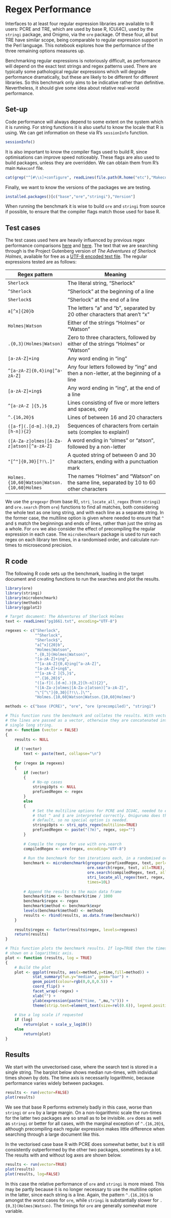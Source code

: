 # Regex Performance

Interfaces to at least four regular expression libraries are available to R users: PCRE and TRE, which are used by base R, ICU(4C), used by the `stringi` package, and Onigmo, via the `ore` package. Of these four, all but TRE have similar scope, being comparable to regular expression support in the Perl language. This notebook explores how the performance of the three remaining options measures up.

Benchmarking regular expressions is notoriously difficult, as performance will depend on the exact test strings and regex patterns used. There are typically some pathological regular expressions which will degrade performance dramatically, but these are likely to be different for different libraries. So this benchmark only aims to be indicative rather than definitive. Nevertheless, it should give some idea about relative real-world performance.

## Set-up

Code performance will always depend to some extent on the system which it is running. For string functions it is also useful to know the locale that R is using. We can get information on these via R's `sessionInfo` function.

```r
sessionInfo()
```

It is also important to know the compiler flags used to build R, since optimisations can improve speed noticeably. These flags are also used to build packages, unless they are overridden. We can obtain them from R's main `Makeconf` file.

```r
cat(grep("^[#\\s]+configure", readLines(file.path(R.home("etc"),"Makeconf")), perl=TRUE, value=TRUE))
```

Finally, we want to know the versions of the packages we are testing.

```r
installed.packages()[c("base","ore","stringi"),"Version"]
```

When running the benchmark it is wise to build `ore` and `stringi` from source if possible, to ensure that the compiler flags match those used for base R.

## Test cases

The test cases used here are heavily influenced by previous regex performance comparisons [here](http://sljit.sourceforge.net/regex_perf.html) and [here](http://www.boost.org/doc/libs/1_41_0/libs/regex/doc/gcc-performance.html). The text that we are searching through is the Project Gutenberg version of *The Adventures of Sherlock Holmes*, available for free as a [UTF-8 encoded text file](https://www.gutenberg.org/ebooks/1661). The regular expressions tested are as follows:

| Regex pattern                               | Meaning                                                                                  |
| ------------------------------------------- | ---------------------------------------------------------------------------------------- |
| `Sherlock`                                  | The literal string, "Sherlock"                                                           |
| `^Sherlock`                                 | "Sherlock" at the beginning of a line                                                    |
| `Sherlock$`                                 | "Sherlock" at the end of a line                                                          |
| `a[^x]{20}b`                                | The letters "a" and "b", separated by 20 other characters that aren't "x"                |
| `Holmes|Watson`                             | Either of the strings "Holmes" or "Watson"                                               |
| `.{0,3}(Holmes|Watson)`                     | Zero to three characters, followed by either of the strings "Holmes" or "Watson"         |
| `[a-zA-Z]+ing`                              | Any word ending in "ing"                                                                 |
| `^[a-zA-Z]{0,4}ing[^a-zA-Z]`                | Any four letters followed by "ing" and then a non-letter, at the beginning of a line     |
| `[a-zA-Z]+ing$`                             | Any word ending in "ing", at the end of a line                                           |
| `^[a-zA-Z ]{5,}$`                           | Lines consisting of five or more letters and spaces, only                                |
| `^.{16,20}$`                                | Lines of between 16 and 20 characters                                                    |
| `([a-f](.[d-m].){0,2}[h-n]){2}`             | Sequences of characters from certain sets (complex to explain!)                          |
| `([A-Za-z]olmes|[A-Za-z]atson)[^a-zA-Z]`    | A word ending in "olmes" or "atson", followed by a non-letter                            |
| `"[^"]{0,30}[?!\.]"`                        | A quoted string of between 0 and 30 characters, ending with a punctuation mark           |
| `Holmes.{10,60}Watson|Watson.{10,60}Holmes` | The names "Holmes" and "Watson" on the same line, separated by 10 to 60 other characters |

We use the `gregexpr` (from base R), `stri_locate_all_regex` (from `stringi`) and `ore.search` (from `ore`) functions to find all matches, both considering the whole text as one long string, and with each line as a separate string. In the former case, the multiline option is given where needed to ensure that `^` and `$` match the beginnings and ends of lines, rather than just the string as a whole. For `ore` we also consider the effect of precompiling the regular expression in each case. The `microbenchmark` package is used to run each regex on each library ten times, in a randomised order, and calculate run-times to microsecond precision.

## R code

The following R code sets up the benchmark, loading in the target document and creating functions to run the searches and plot the results.

```r
library(ore)
library(stringi)
library(microbenchmark)
library(methods)
library(ggplot2)

# Target document: The Adventures of Sherlock Holmes
text <- readLines("pg1661.txt", encoding="UTF-8")

regexes <- c("Sherlock",
             "^Sherlock",
             "Sherlock$",
             "a[^x]{20}b",
             "Holmes|Watson",
             ".{0,3}(Holmes|Watson)",
             "[a-zA-Z]+ing",
             "^[a-zA-Z]{0,4}ing[^a-zA-Z]",
             "[a-zA-Z]+ing$",
             "^[a-zA-Z ]{5,}$",
             "^.{16,20}$",
             "([a-f](.[d-m].){0,2}[h-n]){2}",
             "([A-Za-z]olmes|[A-Za-z]atson)[^a-zA-Z]",
             "\"[^\"]{0,30}[?!\\.]\"",
             "Holmes.{10,60}Watson|Watson.{10,60}Holmes")

methods <- c("base (PCRE)", "ore", "ore (precompiled)", "stringi")

# This function runs the benchmark and collates the results. With vector=TRUE,
# the lines are passed as a vector, otherwise they are concatenated into a
# single long string.
run <- function (vector = FALSE)
{
    results <- NULL
    
    if (!vector)
        text <- paste(text, collapse="\n")
    
    for (regex in regexes)
    {
        if (vector)
        {
            # No-op cases
            stringiOpts <- NULL
            prefixedRegex <- regex
        }
        else
        {
            # Set the multiline options for PCRE and ICU4C, needed to ensure
            # that ^ and $ are interpreted correctly. Oniguruma does this by
            # default, so no special option is needed.
            stringiOpts <- stri_opts_regex(multiline=TRUE)
            prefixedRegex <- paste("(?m)", regex, sep="")
        }
        
        # Compile the regex for use with ore.search
        compiledRegex <- ore(regex, encoding="UTF-8")
        
        # Run the benchmark for ten iterations each, in a randomised order
        benchmark <- microbenchmark(gregexpr(prefixedRegex, text, perl=TRUE),
                                    ore.search(regex, text, all=TRUE),
                                    ore.search(compiledRegex, text, all=TRUE),
                                    stri_locate_all_regex(text, regex, opts_regex=stringiOpts),
                                    times=10L)
        
        # Append the results to the main data frame
        benchmark$time <- benchmark$time / 1000
        benchmark$regex <- regex
        benchmark$method <- benchmark$expr
        levels(benchmark$method) <- methods
        results <- rbind(results, as.data.frame(benchmark))
    }
    
    results$regex <- factor(results$regex, levels=regexes)
    return(results)
}

# This function plots the benchmark results. If log=TRUE then the times are
# shown on a logarithmic axis.
plot <- function (results, log = TRUE)
{
    # Build the plot
    plot <- ggplot(results, aes(x=method,y=time,fill=method)) +
            stat_summary(fun.y="median", geom="bar") +
            geom_point(colour=rgb(0,0,0,0.5)) +
            coord_flip() +
            facet_wrap(~regex) +
            xlab("") +
            ylab(expression(paste("time, ",mu,"s"))) +
            theme(strip.text=element_text(size=rel(0.6)), legend.position=c(0.9,0.12))
    
    # Use a log scale if requested
    if (log)
        return(plot + scale_y_log10())
    else
        return(plot)
}
```

## Results

We start with the unvectorised case, where the search text is stored in a single string. The barplot below shows median run-times, with individual times shown by dots. The time axis is necessarily logarithmic, because performance varies widely between packages.

```r
results <- run(vector=FALSE)
plot(results)
```

We see that base R performs extremely badly in this case, worse than `stringi` or `ore` by a large margin. On a non-logarithmic scale the run-times for the latter two packages are so small as to be invisible. `ore` does as well as `stringi` or better for all cases, with the marginal exception of `^.{16,20}$`, although precompiling each regular expression makes little difference when searching through a large document like this.

In the vectorised case base R with PCRE does somewhat better, but it is still consistently outperformed by the other two packages, sometimes by a lot. The results with and without log axes are shown below.

```r
results <- run(vector=TRUE)
plot(results)
plot(results, log=FALSE)
```

In this case the relative performance of `ore` and `stringi` is more mixed. This may be partly because it is no longer necessary to use the multiline option in the latter, since each string is a line. Again, the pattern `^.{16,20}$` is amongst the worst cases for `ore`, while `stringi` is substantially slower for `.{0,3}(Holmes|Watson)`. The timings for `ore` are generally somewhat more variable.
